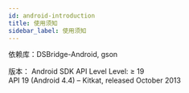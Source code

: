 ```yaml
---
id: android-introduction
title: 使用须知
sidebar_label: 使用须知
---
```


依赖库：DSBridge-Android, gson

版本：
Android SDK API Level Level: ≥ 19  
API 19 (Android 4.4) – Kitkat, released October 2013
